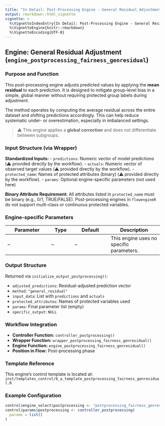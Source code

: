 ```yaml
---
title: "In Detail: Post-Processing Engine - General Residual Adjustment"
output: rmarkdown::html_vignette
vignette: >
  %\VignetteIndexEntry{In Detail: Post-Processing Engine - General Residual Adjustment}
  %\VignetteEngine{knitr::rmarkdown}
  %\VignetteEncoding{UTF-8}
---
```


## Engine: General Residual Adjustment (`engine_postprocessing_fairness_genresidual`)

### Purpose and Function
This post-processing engine adjusts predicted values by applying the **mean residual** to each prediction. It is designed to mitigate group-level bias in a simple, global manner without requiring protected group labels during adjustment.

The method operates by computing the average residual across the entire dataset and shifting predictions accordingly. This can help reduce systematic under- or overestimation, especially in imbalanced settings.

> ⚠️ This engine applies a **global correction** and does not differentiate between subgroups.

### Input Structure (via Wrapper)

**Standardized Inputs:**
- `predictions`: Numeric vector of model predictions (⚠️ provided directly by the workflow).
- `actuals`: Numeric vector of observed target values (⚠️ provided directly by the workflow).
- `protected_name`: Names of protected attributes (binary) (⚠️ provided directly by the workflow).
- `params`: Optional engine-specific parameters (not used here)

**Binary Attribute Requirement:**
All attributes listed in `protected_name` must be binary (e.g., 0/1, TRUE/FALSE). Post-processing engines in `flowengineR` do not support multi-class or continuous protected variables.

### Engine-specific Parameters

| Parameter | Type | Default | Description |
|-----------|------|---------|-------------|
| –         | –    | –       | This engine uses no specific parameters. |

### Output Structure

Returned via `initialize_output_postprocessing()`:

- `adjusted_predictions`: Residual-adjusted prediction vector
- `method`: `"general_residual"`
- `input_data`: List with `predictions` and `actuals`
- `protected_attributes`: Names of protected variables used
- `params`: Final parameter list (empty)
- `specific_output`: `NULL`

### Workflow Integration

- **Controller Function:** `controller_postprocessing()`
- **Wrapper Function:** `wrapper_postprocessing_fairness_genresidual()`
- **Engine Function:** `engine_postprocessing_fairness_genresidual()`
- **Position in Flow:** Post-processing phase

### Template Reference

This engine's control template is located at:  
`inst/templates_control/6_a_template_postprocessing_fairness_genresidual.R`

### Example Configuration
```r
control$engine_select$postprocessing <- "postprocessing_fairness_genresidual"
control$params$postprocessing <- controller_postprocessing(
  params = list()
)
```
